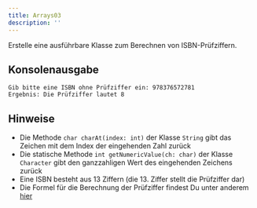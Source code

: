 ```yaml
---
title: Arrays03
description: ''
---
```



Erstelle eine ausführbare Klasse zum Berechnen von ISBN-Prüfziffern.

## Konsolenausgabe

```console
Gib bitte eine ISBN ohne Prüfziffer ein: 978376572781
Ergebnis: Die Prüfziffer lautet 8
```

## Hinweise

- Die Methode `char charAt(index: int)` der Klasse `String` gibt das Zeichen mit
  dem Index der eingehenden Zahl zurück
- Die statische Methode `int getNumericValue(ch: char)` der Klasse `Character`
  gibt den ganzzahligen Wert des eingehenden Zeichens zurück
- Eine ISBN besteht aus 13 Ziffern (die 13. Ziffer stellt die Prüfziffer dar)
- Die Formel für die Berechnung der Prüfziffer findest Du unter anderem
  [hier](https://de.wikipedia.org/wiki/Internationale_Standardbuchnummer)

<Exercise pullRequest="20" branchSuffix="arrays/03" />
